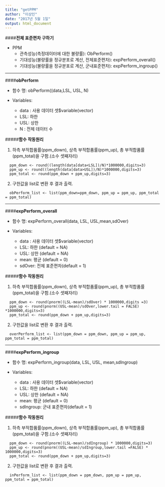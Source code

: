 ---
title: "getPPM"
author: "이상인"
date: "2017년 5월 1일"
output: html_document
---

####**전체 표준편차 구하기**

  * PPM
      - 관측성능(측정데이터에 대한 불량률): ObPerform()
      - 기대성능(불량률을 정규분포로 계산, 전체표준편차): expPerform_overall()
      - 기대성능(불량률을 정규분포로 계산, 군내표준편차): expPerform_ingroup()

***

####**obPerform**

  * 함수 명: obPerform((data,LSL, USL, N)

  * Variables:  
    -	data : 사용 데이터 셋$variable(vector)
    -	LSL: 하한
    -	USL: 상한
    - N : 전체 데이터 수  

#####**함수 작동원리**  
  
1. 하측 부적합품률(ppm_down), 상측 부적합품률(ppm_up), 총 부적합품률(ppm_total)을 구함.(소수 셋째자리)  

```
  ppm_down <- round((length(data[data<LSL])/N)*1000000,digits=3)
  ppm_up <- round((length(data[data>USL])/N)*1000000,digits=3)
  ppm_total <- round(ppm_down + ppm_up,digits=3)
```
2. 구한값을 list로 변환 후 결과 출력.  

```
  obPerform_list <- list(ppm_down=ppm_down, ppm_up = ppm_up, ppm_total = ppm_total)
```
***

####**expPerform_overall**

  * 함수 명: expPerform_overall(data, LSL, USL,mean,sdOver)

  * Variables:  
    -	data : 사용 데이터 셋$variable(vector)
    -	LSL: 하한 (default = NA)
    -	USL: 상한 (default = NA)
    - mean: 평균 (default = 0)
    - sdOver: 전체 표준편차(default = 1)

#####**함수 작동원리**  
  
1. 하측 부적합품률(ppm_down), 상측 부적합품률(ppm_up), 총 부적합품률(ppm_total)을 구함.(소수 셋째자리)  

```
  ppm_down <- round(pnorm((LSL-mean)/sdOver) * 1000000,digits =3)
  ppm_up <- round(pnorm((USL-mean)/sdOver,lower.tail = FALSE) *1000000,digits=3)
  ppm_total <- round(ppm_down + ppm_up,digits=3)
```
2. 구한값을 list로 변환 후 결과 출력.  

```
  overPerform_list <- list(ppm_down = ppm_down, ppm_up = ppm_up, ppm_total = ppm_total)
```
***

####**expPerform_ingroup**

  * 함수 명: expPerform_ingroup(data, LSL, USL, mean,sdIngroup)  

  * Variables:  
    -	data : 사용 데이터 셋$variable(vector)
    -	LSL: 하한 (default = NA)
    -	USL: 상한 (default = NA)
    - mean: 평균 (default = 0)
    - sdIngroup: 군내 표준편차(default = 1)

#####**함수 작동원리**  
  
1. 하측 부적합품률(ppm_down), 상측 부적합품률(ppm_up), 총 부적합품률(ppm_total)을 구함.(소수 셋째자리)  

```
  ppm_down <- round(pnorm((LSL-mean)/sdIngroup) * 1000000,digits=3)
  ppm_up <- round(pnorm((USL-mean)/sdIngroup,lower.tail =FALSE) * 1000000,digits=3)
  ppm_total <- round(ppm_down + ppm_up,digits=3)
```
2. 구한값을 list로 변환 후 결과 출력.  

```
  inPerform_list <- list(ppm_down = ppm_down, ppm_up = ppm_up, ppm_total = ppm_total)
```

